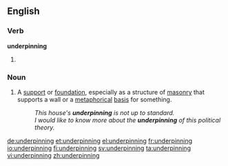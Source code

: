 ==English==

===Verb===
'''underpinning'''

# {{present participle of|underpin}}

===Noun===
{{wikipedia}}
{{en-noun}}

# A [[support]] or [[foundation]], especially as a structure of [[masonry]] that supports a wall or a [[metaphorical]] [[basis]] for something.
#: ''This house's '''underpinning''' is not up to standard.''
#: ''I would like to know more about the '''underpinning''' of this political theory.''

[[de:underpinning]]
[[et:underpinning]]
[[el:underpinning]]
[[fr:underpinning]]
[[io:underpinning]]
[[fi:underpinning]]
[[sv:underpinning]]
[[ta:underpinning]]
[[vi:underpinning]]
[[zh:underpinning]]